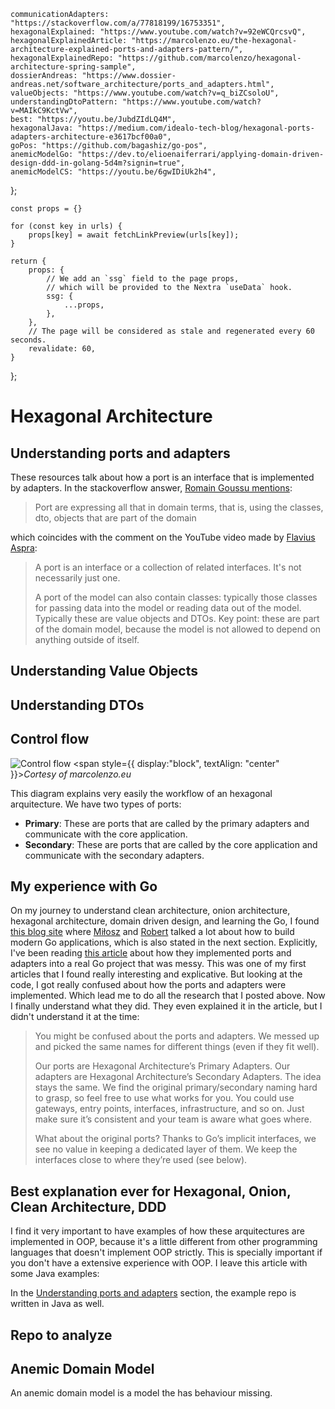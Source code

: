
	communicationAdapters: "https://stackoverflow.com/a/77818199/16753351",
	hexagonalExplained: "https://www.youtube.com/watch?v=92eWCQrcsvQ",
	hexagonalExplainedArticle: "https://marcolenzo.eu/the-hexagonal-architecture-explained-ports-and-adapters-pattern/",
	hexagonalExplainedRepo: "https://github.com/marcolenzo/hexagonal-architecture-spring-sample",
	dossierAndreas: "https://www.dossier-andreas.net/software_architecture/ports_and_adapters.html",
	valueObjects: "https://www.youtube.com/watch?v=q_biZCsoloU",
	understandingDtoPattern: "https://www.youtube.com/watch?v=MAIkC9KctVw",
	best: "https://youtu.be/JubdZIdLQ4M",
	hexagonalJava: "https://medium.com/idealo-tech-blog/hexagonal-ports-adapters-architecture-e3617bcf00a0",
	goPos: "https://github.com/bagashiz/go-pos",
	anemicModelGo: "https://dev.to/elioenaiferrari/applying-domain-driven-design-ddd-in-golang-5d4m?signin=true",
	anemicModelCS: "https://youtu.be/6gwIDiUk2h4",
};

	const props = {}

	for (const key in urls) {
		props[key] = await fetchLinkPreview(urls[key]);
	}

	return {
		props: {
			// We add an `ssg` field to the page props,
			// which will be provided to the Nextra `useData` hook.
			ssg: {
				...props,
			},
		},
		// The page will be considered as stale and regenerated every 60 seconds.
		revalidate: 60,
	}
};

# Hexagonal Architecture
## Understanding ports and adapters
<LinkPreview keyObj="communicationAdapters" />
<LinkPreview keyObj="hexagonalExplained" />
<LinkPreview keyObj="hexagonalExplainedArticle" />
<LinkPreview keyObj="hexagonalExplainedRepo" />

These resources talk about how a port is an interface that is implemented by adapters. In the stackoverflow answer, [Romain Goussu mentions](https://stackoverflow.com/questions/77516174/hexagonal-architecture-ports-and-adapters-communication-between-adapters#:~:text=Port%20are%20expressing%20all%20that%20in%20domain%20terms%2C%20that%20is%2C%20using%20the%20classes%2C%20dto%2C%20objects%20that%20are%20part%20of%20the%20domain):
> Port are expressing all that in domain terms, that is, using the classes, dto, objects that are part of the domain

which coincides with the comment on the YouTube video made by [Flavius Aspra](https://www.youtube.com/@FlaviusAspra):
> A port is an interface or a collection of related interfaces. It's not necessarily just one.
>
> A port of the model can also contain classes: typically those classes for passing data into the model or reading data out of the model. Typically these are value objects and DTOs. Key point: these are part of the domain model, because the model is not allowed to depend on anything outside of itself.

<LinkPreview keyObj="dossierAndreas" />

## Understanding Value Objects
<LinkPreview keyObj="valueObjects" />

## Understanding DTOs
<LinkPreview keyObj="understandingDtoPattern" />

## Control flow
![Control flow](https://marcolenzo.eu/content/images/wordpress/2024/02/primary-secondary-diagram.jpg)
<span style={{ display:"block", textAlign: "center" }}>*Cortesy of marcolenzo.eu*</span>

This diagram explains very easily the workflow of an hexagonal arquitecture. We have two types of ports:
* **Primary**: These are ports that are called by the primary adapters and communicate with the core application.
* **Secondary**: These are ports that are called by the core application and communicate with the secondary adapters.

## My experience with Go
On my journey to understand clean architecture, onion architecture, hexagonal architecture, domain driven design, and learning the Go,
I found [this blog site](https://threedots.tech/series/modern-business-software-in-go) where [Miłosz](https://twitter.com/m1_10sz) and [Robert](https://twitter.com/roblaszczak) talked a lot about how to build modern Go applications, which is also stated in the next section.
Explicitly, I've been reading [this article](https://threedots.tech/post/introducing-clean-architecture) about how they implemented ports and adapters into a real Go project that was messy.
This was one of my first articles that I found really interesting and explicative. But looking at the code, I got really confused about how the ports and adapters were implemented. Which lead me to do all the research that I posted above.
Now I finally understand what they did. They even explained it in the article, but I didn't understand it at the time:

>You might be confused about the ports and adapters. We messed up and picked the same names for different things (even if they fit well).
>
>Our ports are Hexagonal Architecture’s Primary Adapters.
>Our adapters are Hexagonal Architecture’s Secondary Adapters.
>The idea stays the same. We find the original primary/secondary naming hard to grasp, so feel free to use what works for you. You could use gateways, entry points, interfaces, infrastructure, and so on. Just make sure it’s consistent and your team is aware what goes where.
>
>What about the original ports? Thanks to Go’s implicit interfaces, we see no value in keeping a dedicated layer of them. We keep the interfaces close to where they’re used (see below).

## Best explanation ever for Hexagonal, Onion, Clean Architecture, DDD
<LinkPreview keyObj="best" />

I find it very important to have examples of how these arquitectures are implemented in OOP, because it's a little different from other programming languages that doesn't implement OOP strictly.
This is specially important if you don't have a extensive experience with OOP. I leave this article with some Java examples:
<LinkPreview keyObj="hexagonalJava" />

In the [Understanding ports and adapters](#understanding-ports-and-adapters) section, the example repo is written in Java as well.

## Repo to analyze
<LinkPreview keyObj="goPos" />

## Anemic Domain Model
<LinkPreview keyObj="anemicModelGo" />
<LinkPreview keyObj="anemicModelCS" />

An anemic domain model is a model the has behaviour missing.